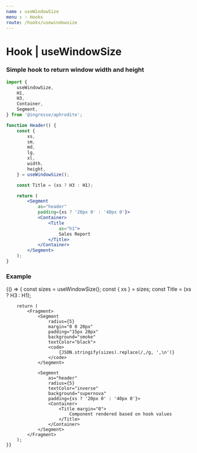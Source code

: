 ```yaml
---
name : useWindowSize
menu : › Hooks
route: /hooks/usewindowsize
---
```



# Hook | useWindowSize
### Simple hook to return window width and height

```jsx
import {
    useWindowSize,
    H1,
    H3,
    Container,
    Segment,
} from '@ingresse/aphrodite';

function Header() {
    const {
        xs,
        sm,
        md,
        lg,
        xl,
        width,
        height,
    } = useWindowSize();

    const Title = (xs ? H3 : H1);

    return (
        <Segment
            as="header"
            padding={xs ? '20px 0' : '40px 0'}>
            <Container>
                <Title
                    as="h1">
                    Sales Report
                </Title>
            </Container>
        </Segment>
    );
}
```


### Example

<Playground>
    {() => {
        const sizes  = useWindowSize();
        const { xs } = sizes;
        const Title  = (xs ? H3 : H1);

        return (
            <Fragment>
                <Segment
                    radius={5}
                    margin="0 0 20px"
                    padding="15px 20px"
                    background="smoke"
                    textColor="black">
                    <code>
                        {JSON.stringify(sizes).replace(/,/g, ',\n')}
                    </code>
                </Segment>

                <Segment
                    as="header"
                    radius={5}
                    textColor="inverse"
                    background="supernova"
                    padding={xs ? '20px 0' : '40px 0'}>
                    <Container>
                        <Title margin="0">
                            Component rendered based on hook values
                        </Title>
                    </Container>
                </Segment>
            </Fragment>
        );
    }}
</Playground>
